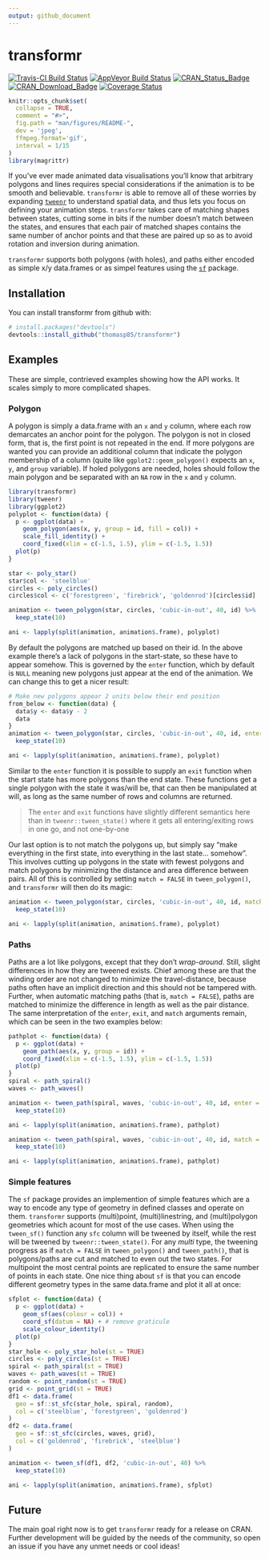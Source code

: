 ```yaml
---
output: github_document
---
```


<!-- README.md is generated from README.Rmd. Please edit that file -->

# transformr

[![Travis-CI Build Status](https://travis-ci.org/thomasp85/transformr.svg?branch=master)](https://travis-ci.org/thomasp85/transformr)
[![AppVeyor Build Status](https://ci.appveyor.com/api/projects/status/github/thomasp85/transformr?branch=master&svg=true)](https://ci.appveyor.com/project/thomasp85/transformr)
[![CRAN_Status_Badge](http://www.r-pkg.org/badges/version-ago/transformr)](http://cran.r-project.org/package=transformr)
[![CRAN_Download_Badge](http://cranlogs.r-pkg.org/badges/grand-total/transformr)](http://cran.r-project.org/package=transformr)
[![Coverage Status](https://img.shields.io/codecov/c/github/thomasp85/transformr/master.svg)](https://codecov.io/github/thomasp85/transformr?branch=master)

```r
knitr::opts_chunk$set(
  collapse = TRUE,
  comment = "#>",
  fig.path = "man/figures/README-",
  dev = 'jpeg',
  ffmpeg.format='gif',
  interval = 1/15
)
library(magrittr)
```

If you've ever made animated data visualisations you'll know that arbitrary 
polygons and lines requires special considerations if the animation is to be 
smooth and believable. `transformr` is able to remove all of these worries by
expanding [`tweenr`](https://github.com/thomasp85/tweenr) to understand spatial
data, and thus lets you focus on defining your animation steps. `transformr` 
takes care of matching shapes between states, cutting some in bits if the number
doesn't match between the states, and ensures that each pair of matched shapes
contains the same number of anchor points and that these are paired up so as to
avoid rotation and inversion during animation.

`transformr` supports both polygons (with holes), and paths either encoded as 
simple x/y data.frames or as simpel features using the 
[`sf`](https://github.com/r-spatial/sf) package.

## Installation

You can install transformr from github with:

```r
# install.packages("devtools")
devtools::install_github("thomasp85/transformr")
```

## Examples
These are simple, contrieved examples showing how the API works. It scales 
simply to more complicated shapes.

### Polygon
A polygon is simply a data.frame with an `x` and `y` column, where each row
demarcates an anchor point for the polygon. The polygon is not in closed form, 
that is, the first point is not repeated in the end. If more polygons are wanted
you can provide an additional column that indicate the polygon membership of a
column (quite like `ggplot2::geom_polygon()` expects an `x`, `y`, and `group` 
variable). If holed polygons are needed, holes should follow the main polygon 
and be separated with an `NA` row in the `x` and `y` column.

```r
library(transformr)
library(tweenr)
library(ggplot2)
polyplot <- function(data) {
  p <- ggplot(data) + 
    geom_polygon(aes(x, y, group = id, fill = col)) +
    scale_fill_identity() +
    coord_fixed(xlim = c(-1.5, 1.5), ylim = c(-1.5, 1.5))
  plot(p)
}

star <- poly_star()
star$col <- 'steelblue'
circles <- poly_circles()
circles$col <- c('forestgreen', 'firebrick', 'goldenrod')[circles$id]

animation <- tween_polygon(star, circles, 'cubic-in-out', 40, id) %>% 
  keep_state(10)

ani <- lapply(split(animation, animation$.frame), polyplot)
```

By default the polygons are matched up based on their id. In the above example
there's a lack of polygons in the start-state, so these have to appear somehow.
This is governed by the `enter` function, which by default is `NULL` meaning new
polygons just appear at the end of the animation. We can change this to get a
nicer result:

```r
# Make new polygons appear 2 units below their end position
from_below <- function(data) {
  data$y <- data$y - 2
  data
}
animation <- tween_polygon(star, circles, 'cubic-in-out', 40, id, enter = from_below) %>% 
  keep_state(10)

ani <- lapply(split(animation, animation$.frame), polyplot)
```

Similar to the `enter` function it is possible to supply an `exit` function when
the start state has more polygons than the end state. These functions get a 
single polygon with the state it was/will be, that can then be manipulated at 
will, as long as the same number of rows and columns are returned.

> The `enter` and `exit` functions have slightly different semantics here than
in `tweenr::tween_state()` where it gets all entering/exiting rows in one go, 
and not one-by-one

Our last option is to not match the polygons up, but simply say "make everything
in the first state, into everything in the last state... somehow". This involves
cutting up polygons in the state with fewest polygons and match polygons by
minimizing the distance and area difference between pairs. All of this is 
controlled by setting `match = FALSE` in `tween_polygon()`, and `transformr` 
will then do its magic:

```r
animation <- tween_polygon(star, circles, 'cubic-in-out', 40, id, match = FALSE) %>% 
  keep_state(10)

ani <- lapply(split(animation, animation$.frame), polyplot)
```

### Paths
Paths are a lot like polygons, except that they don't *wrap-around*. Still, 
slight differences in how they are tweened exists. Chief among these are that 
the winding order are not changed to minimize the travel-distance, because paths
often have an implicit direction and this should not be tampered with. Further,
when automatic matching paths (that is, `match = FALSE`), paths are matched to 
minimize the difference in length as well as the pair distance. The same 
interpretation of the `enter`, `exit`, and `match` arguments remain, which can 
be seen in the two examples below:

```r
pathplot <- function(data) {
  p <- ggplot(data) + 
    geom_path(aes(x, y, group = id)) +
    coord_fixed(xlim = c(-1.5, 1.5), ylim = c(-1.5, 1.5))
  plot(p)
}
spiral <- path_spiral()
waves <- path_waves()

animation <- tween_path(spiral, waves, 'cubic-in-out', 40, id, enter = from_below) %>% 
  keep_state(10)

ani <- lapply(split(animation, animation$.frame), pathplot)
```

```r
animation <- tween_path(spiral, waves, 'cubic-in-out', 40, id, match = FALSE) %>% 
  keep_state(10)

ani <- lapply(split(animation, animation$.frame), pathplot)
```

### Simple features
The `sf` package provides an implemention of simple features which are a way to
encode any type of geometry in defined classes and operate on them. `transformr`
supports (multi)point, (multi)linestring, and (multi)polygon geometries which
acount for most of the use cases. When using the `tween_sf()` function any
`sfc` column will be tweened by itself, while the rest will be tweened by 
`tweenr::tween_state()`. For any *multi* type, the tweening progress as if
`match = FALSE` in `tween_polygon()` and `tween_path()`, that is polygons/paths 
are cut and matched to even out the two states. For multipoint the most central
points are replicated to ensure the same number of points in each state. One
nice thing about `sf` is that you can encode different geometry types in the 
same data.frame and plot it all at once:

```r
sfplot <- function(data) {
  p <- ggplot(data) + 
    geom_sf(aes(colour = col)) + 
    coord_sf(datum = NA) + # remove graticule
    scale_colour_identity()
  plot(p)
}
star_hole <- poly_star_hole(st = TRUE)
circles <- poly_circles(st = TRUE)
spiral <- path_spiral(st = TRUE)
waves <- path_waves(st = TRUE)
random <- point_random(st = TRUE)
grid <- point_grid(st = TRUE)
df1 <- data.frame(
  geo = sf::st_sfc(star_hole, spiral, random),
  col = c('steelblue', 'forestgreen', 'goldenrod')
)
df2 <- data.frame(
  geo = sf::st_sfc(circles, waves, grid),
  col = c('goldenrod', 'firebrick', 'steelblue')
)

animation <- tween_sf(df1, df2, 'cubic-in-out', 40) %>% 
  keep_state(10)

ani <- lapply(split(animation, animation$.frame), sfplot)
```

## Future
The main goal right now is to get `transformr` ready for a release on CRAN. 
Further development will be guided by the needs of the community, so open an
issue if you have any unmet needs or cool ideas!
